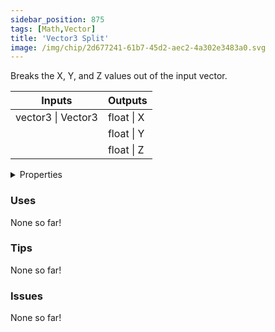```yaml
---
sidebar_position: 875
tags: [Math,Vector]
title: 'Vector3 Split'
image: /img/chip/2d677241-61b7-45d2-aec2-4a302e3483a0.svg
---
```


Breaks the X, Y, and Z values out of the input vector.



<IChip uuid="2d677241-61b7-45d2-aec2-4a302e3483a0"/>

<table><thead><tr><th>Inputs</th><th>Outputs</th></tr></thead><tbody><tr><td>vector3 | Vector3</td><td>float | X</td></tr><tr><td /><td>float | Y</td></tr><tr><td /><td>float | Z</td></tr></tbody></table>

<details>
  <summary>Properties</summary>
  <div>
    <div>
    <table>
      <tbody>
        <tr>
          <td>Is beta required?</td>
          <td>No</td>
        </tr>
        <tr>
          <td>Is chip a trolling risk?</td>
          <td>No</td>
        </tr>
        <tr>
          <td>Is chip a role assignment risk?</td>
          <td>No</td>
        </tr>
        <tr>
          <td>Chip UUID</td>
          <td>2d677241-61b7-45d2-aec2-4a302e3483a0</td>
        </tr>
        <tr>
          <td>Room availability</td>
          <td>Available everywhere</td>
        </tr>
      </tbody>
    </table>
    </div>
  </div>
</details>

### Uses

None so far!

### Tips

None so far!

### Issues

None so far!